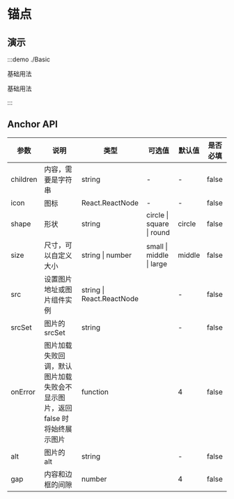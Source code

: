 # 锚点

## 演示

:::demo ./Basic

基础用法

基础用法

:::

## Anchor API

| 参数 | 说明 | 类型 | 可选值 | 默认值 | 是否必填 |
| --- | --- | --- | --- | --- | --- |
| children | 内容，需要是字符串 | string | - | - | false |
| icon | 图标 | React.ReactNode | - | - | false |
| shape | 形状 | string | circle &#x007c; square &#x007c; round | circle | false |
| size | 尺寸，可以自定义大小 | string &#x007c; number | small &#x007c; middle &#x007c; large | middle | false |
| src | 设置图片地址或图片组件实例 | string &#x007c; React.ReactNode |  | - | false |
| srcSet | 图片的 srcSet | string |  | - | false |
| onError | 图片加载失败回调，默认图片加载失败会不显示图片，返回 false 时将始终展示图片 | function |  | 4 | false |
| alt | 图片的 alt | string |  | - | false |
| gap | 内容和边框的间隙 | number |  | 4 | false |
